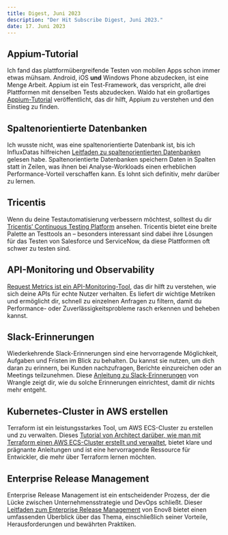 ```yaml
---
title: Digest, Juni 2023
description: "Der Hit Subscribe Digest, Juni 2023."
date: 17. Juni 2023
---
```


## Appium-Tutorial
Ich fand das plattformübergreifende Testen von mobilen Apps schon immer etwas mühsam. Android, iOS **und** Windows Phone abzudecken, ist eine Menge Arbeit. Appium ist ein Test-Framework, das verspricht, alle drei Plattformen mit denselben Tests abzudecken. Waldo hat ein großartiges [Appium-Tutorial](https://www.waldo.com/blog/appium-tutorial) veröffentlicht, das dir hilft, Appium zu verstehen und den Einstieg zu finden.

## Spaltenorientierte Datenbanken
Ich wusste nicht, was eine spaltenorientierte Datenbank ist, bis ich InfluxDatas hilfreichen [Leitfaden zu spaltenorientierten Datenbanken](https://www.influxdata.com/glossary/column-database/) gelesen habe. Spaltenorientierte Datenbanken speichern Daten in Spalten statt in Zeilen, was ihnen bei Analyse-Workloads einen erheblichen Performance-Vorteil verschaffen kann. Es lohnt sich definitiv, mehr darüber zu lernen.

## Tricentis
Wenn du deine Testautomatisierung verbessern möchtest, solltest du dir [Tricentis’ Continuous Testing Platform](https://www.tricentis.com/de) ansehen. Tricentis bietet eine breite Palette an Testtools an – besonders interessant sind dabei ihre Lösungen für das Testen von Salesforce und ServiceNow, da diese Plattformen oft schwer zu testen sind.

## API-Monitoring und Observability
[Request Metrics ist ein API-Monitoring-Tool](https://requestmetrics.com/feature/api-monitoring/), das dir hilft zu verstehen, wie sich deine APIs für echte Nutzer verhalten. Es liefert dir wichtige Metriken und ermöglicht dir, schnell zu einzelnen Anfragen zu filtern, damit du Performance- oder Zuverlässigkeitsprobleme rasch erkennen und beheben kannst.

## Slack-Erinnerungen
Wiederkehrende Slack-Erinnerungen sind eine hervorragende Möglichkeit, Aufgaben und Fristen im Blick zu behalten. Du kannst sie nutzen, um dich daran zu erinnern, bei Kunden nachzufragen, Berichte einzureichen oder an Meetings teilzunehmen. Diese [Anleitung zu Slack-Erinnerungen](https://www.wrangle.io/post/slack-recurring-reminders-when-and-how-to-use-them/) von Wrangle zeigt dir, wie du solche Erinnerungen einrichtest, damit dir nichts mehr entgeht.

## Kubernetes-Cluster in AWS erstellen
Terraform ist ein leistungsstarkes Tool, um AWS ECS-Cluster zu erstellen und zu verwalten. Dieses [Tutorial von Architect darüber, wie man mit Terraform einen AWS ECS-Cluster erstellt und verwaltet](https://www.architect.io/blog/2021-03-30/create-and-manage-an-aws-ecs-cluster-with-terraform/), bietet klare und prägnante Anleitungen und ist eine hervorragende Ressource für Entwickler, die mehr über Terraform lernen möchten.

## Enterprise Release Management
Enterprise Release Management ist ein entscheidender Prozess, der die Lücke zwischen Unternehmensstrategie und DevOps schließt. Dieser [Leitfaden zum Enterprise Release Management](https://www.enov8.com/blog/enterprise-release-management-bridge-corporate-strategy-devops/) von Enov8 bietet einen umfassenden Überblick über das Thema, einschließlich seiner Vorteile, Herausforderungen und bewährten Praktiken.
